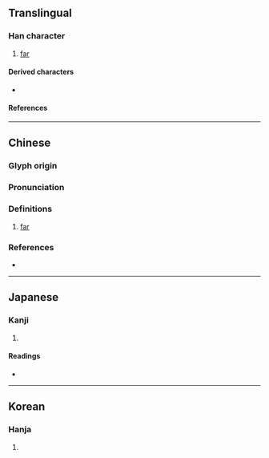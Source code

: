 {{character info}}
==Translingual==

===Han character===
{{Han char|rn=14|rad=冖|as=06|sn=8|four=77904|canj=BFD|ids=⿱冖米}}

# [[far]]

====Derived characters====
* {{l|mul|[[𭰹]], [[𭹘]]}}

====References====
{{Han ref|kx=0130.210|dkj=01577|dj=0292.250|hdz=10303.170|uh=519E}}

----

==Chinese==
{{zh-forms|alt=罙}}

===Glyph origin===
{{Han etym}}

===Pronunciation===
{{zh-pron
|m=mí
|c=mei4
|mc=y
|oc=y
|cat=a,adv
}}

===Definitions===
{{zh-hanzi}}

# [[far]]

===References===
* {{R:twedu|B00206}}

----

==Japanese==

===Kanji===
{{ja-kanji|grade=|rs=冖06}}

# {{rfdef|ja|sort=冖06}}

====Readings====
* {{ja-readings|on=[[び]] (bi), [[み]] (mi)|kun=[[ますます]] (masumasu)}}

----

==Korean==

===Hanja===
{{ko-hanja|hangeul=미|rv=mi|mr=mi}}

# {{rfdef|ko|sort=冖06}}